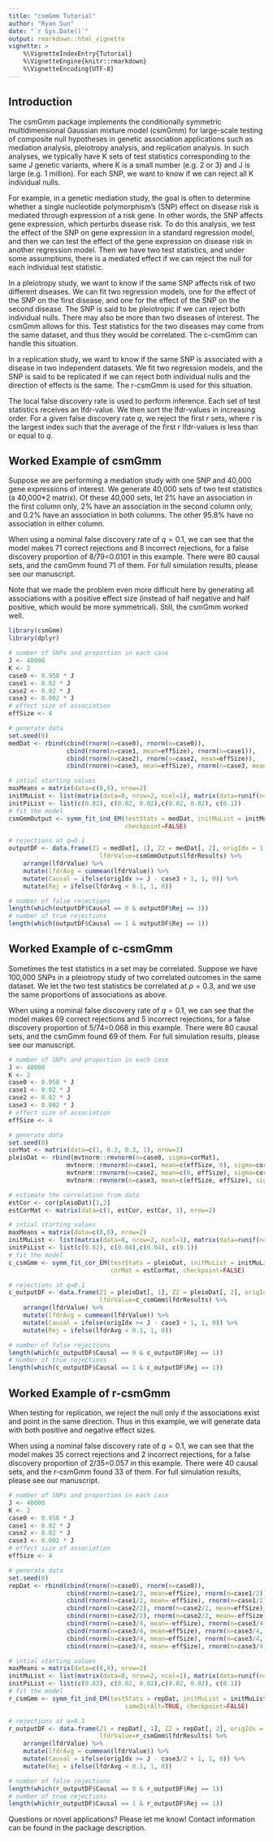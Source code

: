 ```yaml
---
title: "csmGmm Tutorial"
author: "Ryan Sun"
date: "`r Sys.Date()`"
output: rmarkdown::html_vignette
vignette: >
    %\VignetteIndexEntry{Tutorial}
    %\VignetteEngine{knitr::rmarkdown}
    %\VignetteEncoding{UTF-8}
---
```


## Introduction 
The csmGmm package implements the conditionally symmetric multidimensional Gaussian mixture model (csmGmm) for large-scale testing of composite null hypotheses in genetic association applications such as mediation analysis, pleiotropy analysis, and replication analysis. In such analyses, we typically have K sets of test statistics corresponding to the same J genetic variants, where K is a small number (e.g. 2 or 3) and J is large (e.g. 1 million). For each SNP, we want to know if we can reject all K individual nulls.

For example, in a genetic mediation study, the goal is often to determine whether a single nucleotide polymorphism's (SNP) effect on disease risk is mediated through expression of a risk gene. In other words, the SNP affects gene expression, which perturbs disease risk. To do this analysis, we test the effect of the SNP on gene expression in a standard regression model, and then we can test the effect of the gene expression on disease risk in another regression model. Then we have two test statistics, and under some assumptions, there is a mediated effect if we can reject the null for each individual test statistic.

In a pleiotropy study, we want to know if the same SNP affects risk of two different diseases. We can fit two regression models, one for the effect of the SNP on the first disease, and one for the effect of the SNP on the second disease. The SNP is said to be pleiotropic if we can reject both individual nulls. There may also be more than two diseases of interest. The csmGmm allows for this. Test statistics for the two diseases may come from the same dataset, and thus they would be correlated. The c-csmGmm can handle this situation.

In a replication study, we want to know if the same SNP is associated with a disease in two independent datasets. We fit two regression models, and the SNP is said to be replicated if we can reject both individual nulls and the direction of effects is the same. The r-csmGmm is used for this situation.

The local false discovery rate is used to perform inference. Each set of test statistics receives an lfdr-value. We then sort the lfdr-values in increasing order. For a given false discovery rate $q$, we reject the first $r$ sets, where $r$ is the largest index such that the average of the first $r$ lfdr-values is less than or equal to $q$.

## Worked Example of csmGmm

Suppose we are performing a mediation study with one SNP and 40,000 gene expressions of interest. We generate 40,000 sets of two test statistics (a 40,000*2 matrix). Of these 40,000 sets, let 2% have an association in the first column only, 2% have an association in the second column only, and 0.2% have an association in both columns. The other 95.8% have no association in either column.

When using a nominal false discovery rate of $q=0.1$, we can see that the model makes 71 correct rejections and 8 incorrect rejections, for a false discovery proportion of 8/79=0.0101 in this example. There were 80 causal sets, and the csmGmm found 71 of them. For full simulation results, please see our manuscript.

Note that we made the problem even more difficult here by generating all associations with a positive effect size (instead of half negative and half positive, which would be more symmetrical). Still, the csmGmm worked well.

```r
library(csmGmm)
library(dplyr)

# number of SNPs and proportion in each case
J <- 40000
K <- 2
case0 <- 0.958 * J
case1 <- 0.02 * J
case2 <- 0.02 * J
case3 <- 0.002 * J
# effect size of association
effSize <- 4

# generate data
set.seed(0)
medDat <- rbind(cbind(rnorm(n=case0), rnorm(n=case0)),
                cbind(rnorm(n=case1, mean=effSize), rnorm(n=case1)),
                cbind(rnorm(n=case2), rnorm(n=case2, mean=effSize)),
                cbind(rnorm(n=case3, mean=effSize), rnorm(n=case3, mean=effSize)))

# intial starting values
maxMeans = matrix(data=c(8,8), nrow=2)
initMuList <- list(matrix(data=0, nrow=2, ncol=1), matrix(data=runif(n=4, min=0, max=min(maxMeans)), nrow=2, ncol=2), matrix(data=runif(n=4, min=0, max=min(maxMeans)), nrow=2, ncol=2), maxMeans)
initPiList <- list(c(0.82), c(0.02, 0.02),c(0.02, 0.02), c(0.1))
# fit the model
csmGmmOutput <- symm_fit_ind_EM(testStats = medDat, initMuList = initMuList, initPiList = initPiList,
                                checkpoint=FALSE)

# rejections at q=0.1
outputDF <- data.frame(Z1 = medDat[, 1], Z2 = medDat[, 2], origIdx = 1:J,
                         lfdrValue=csmGmmOutput$lfdrResults) %>%
    arrange(lfdrValue) %>%
    mutate(lfdrAvg = cummean(lfdrValue)) %>%
    mutate(Causal = ifelse(origIdx >= J - case3 + 1, 1, 0)) %>%
    mutate(Rej = ifelse(lfdrAvg < 0.1, 1, 0))

# number of false rejections
length(which(outputDF$Causal == 0 & outputDF$Rej == 1))
# number of true rejections
length(which(outputDF$Causal == 1 & outputDF$Rej == 1))

```


## Worked Example of c-csmGmm

Sometimes the test statistics in a set may be correlated. Suppose we have 100,000 SNPs in a pleiotropy study of two correlated outcomes in the same dataset. We let the two test statistics be correlated at $\rho=0.3$,
and we use the same proportions of associations as above.

When using a nominal false discovery rate of $q=0.1$, we can see that the model makes 69 correct rejections and 5 incorrect rejections, for a false discovery proportion of 5/74=0.068 in this example. There were 80 causal sets, and the csmGmm found 69 of them. For full simulation results, please see our manuscript.


```r

# number of SNPs and proportion in each case
J <- 40000
K <- 2
case0 <- 0.958 * J
case1 <- 0.02 * J
case2 <- 0.02 * J
case3 <- 0.002 * J
# effect size of association
effSize <- 4

# generate data
set.seed(0)
corMat <- matrix(data=c(1, 0.3, 0.3, 1), nrow=2)
pleioDat <- rbind(mvtnorm::rmvnorm(n=case0, sigma=corMat),
                mvtnorm::rmvnorm(n=case1, mean=c(effSize, 0), sigma=corMat),
                mvtnorm::rmvnorm(n=case2, mean=c(0, effSize), sigma=corMat),
                mvtnorm::rmvnorm(n=case3, mean=c(effSize, effSize), sigma=corMat))

# estimate the correlation from data
estCor <- cor(pleioDat)[1,2]
estCorMat <- matrix(data=c(1, estCor, estCor, 1), nrow=2)

# intial starting values
maxMeans = matrix(data=c(8,8), nrow=2)
initMuList <- list(matrix(data=0, nrow=2, ncol=1), matrix(data=runif(n=2, min=0, max=min(maxMeans)), nrow=2, ncol=1), matrix(data=runif(n=2, min=0, max=min(maxMeans)), nrow=2, ncol=1), maxMeans)
initPiList <- list(c(0.82), c(0.04),c(0.04), c(0.1))
# fit the model
c_csmGmm <- symm_fit_cor_EM(testStats = pleioDat, initMuList = initMuList, initPiList = initPiList,
                            corMat = estCorMat, checkpoint=FALSE)

# rejections at q=0.1
c_outputDF <- data.frame(Z1 = pleioDat[, 1], Z2 = pleioDat[, 2], origIdx = 1:J,
                         lfdrValue=c_csmGmm$lfdrResults) %>%
    arrange(lfdrValue) %>%
    mutate(lfdrAvg = cummean(lfdrValue)) %>%
    mutate(Causal = ifelse(origIdx >= J - case3 + 1, 1, 0)) %>%
    mutate(Rej = ifelse(lfdrAvg < 0.1, 1, 0))

# number of false rejections
length(which(c_outputDF$Causal == 0 & c_outputDF$Rej == 1))
# number of true rejections
length(which(c_outputDF$Causal == 1 & c_outputDF$Rej == 1))

```


## Worked Example of r-csmGmm

When testing for replication, we reject the null only if the associations exist and point in the same direction. Thus in this example, we will generate data with both positive and negative effect sizes.

When using a nominal false discovery rate of $q=0.1$, we can see that the model makes 35 correct rejections and 2 incorrect rejections, for a false discovery proportion of 2/35=0.057 in this example. There were 40 causal sets, and the r-csmGmm found 33 of them. For full simulation results, please see our manuscript.

```r

# number of SNPs and proportion in each case
J <- 40000
K <- 2
case0 <- 0.958 * J
case1 <- 0.02 * J
case2 <- 0.02 * J
case3 <- 0.002 * J
# effect size of association
effSize <- 4

# generate data
set.seed(0)
repDat <- rbind(cbind(rnorm(n=case0), rnorm(n=case0)),
                cbind(rnorm(n=case1/2, mean=effSize), rnorm(n=case1/2)),
                cbind(rnorm(n=case1/2, mean=-effSize), rnorm(n=case1/2)),
                cbind(rnorm(n=case2/2), rnorm(n=case2/2, mean=effSize)),
                cbind(rnorm(n=case2/2), rnorm(n=case2/2, mean=-effSize)),
                cbind(rnorm(n=case3/4, mean=-effSize), rnorm(n=case3/4, mean=effSize)),
                cbind(rnorm(n=case3/4, mean=effSize), rnorm(n=case3/4, mean=-effSize)),
                cbind(rnorm(n=case3/4, mean=effSize), rnorm(n=case3/4, mean=effSize)),
                cbind(rnorm(n=case3/4, mean=-effSize), rnorm(n=case3/4, mean=-effSize)))

# intial starting values
maxMeans = matrix(data=c(8,8), nrow=2)
initMuList <- list(matrix(data=0, nrow=2, ncol=1), matrix(data=runif(n=4, min=0, max=min(maxMeans)), nrow=2, ncol=2), matrix(data=runif(n=4, min=0, max=min(maxMeans)), nrow=2, ncol=2), maxMeans)
initPiList <- list(c(0.82), c(0.02, 0.02),c(0.02, 0.02), c(0.1))
# fit the model
r_csmGmm <- symm_fit_ind_EM(testStats = repDat, initMuList = initMuList, initPiList = initPiList,
                                sameDirAlt=TRUE, checkpoint=FALSE)

# rejections at q=0.1
r_outputDF <- data.frame(Z1 = repDat[, 1], Z2 = repDat[, 2], origIdx = 1:J,
                         lfdrValue=r_csmGmm$lfdrResults) %>%
    arrange(lfdrValue) %>%
    mutate(lfdrAvg = cummean(lfdrValue)) %>%
    mutate(Causal = ifelse(origIdx >= J - case3/2 + 1, 1, 0)) %>%
    mutate(Rej = ifelse(lfdrAvg < 0.1, 1, 0))

# number of false rejections
length(which(r_outputDF$Causal == 0 & r_outputDF$Rej == 1))
# number of true rejections
length(which(r_outputDF$Causal == 1 & r_outputDF$Rej == 1))

```


Questions or novel applications? Please let me know!  Contact information can be found in the package description.
